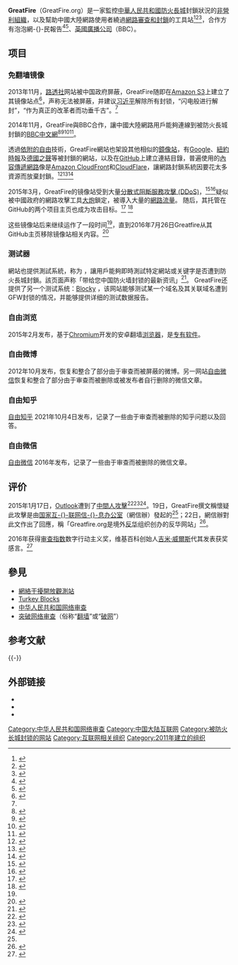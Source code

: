 {{NoteTA|G1=IT}}
{{Infobox organization
|name = GreatFire
|image = [[File:GreatFire-Logo.png|100px]]
|formation = {{start date and age|2011|1}}<ref name="GreatFire-FAQ-Launch">{{cite web | url=https://zh.greatfire.org/faq/when-did-greatfireorg-launch | title=GreatFire.org 什么时候上线？ | publisher=GreatFire.org | accessdate=2015-04-11 | language=zh-cn | deadurl=yes | archiveurl=https://web.archive.org/web/20150327215525/https://zh.greatfire.org/faq/when-did-greatfireorg-launch | archivedate=2015-03-27 }}</ref>
|type = 非營利組織<ref name="GreatFire-FAQ-Nonprofit">{{cite web | url=https://zh.greatfire.org/faq/do-you-make-money | title=你们盈利吗? | publisher=GreatFire.org | accessdate=2015-04-10 | language=zh-cn | deadurl=yes | archiveurl=https://web.archive.org/web/20150327215146/https://zh.greatfire.org/faq/do-you-make-money | archivedate=2015-03-27 }}</ref>
|purpose= 倡議對抗[[中華人民共和國網路審查|中華人民共和國網路審查]]
|motto = 带给您中国防火墙封锁的最新资讯
|website = {{Official URL}}
|founder = 查理·史密斯<ref name=indexoncensorship/><br>马丁·约翰逊<ref name=wechat/><br>Percy Alpha<ref name=wechat>{{cite web|url=https://zh.greatfire.org/blog/2013/5%E6%9C%88/%E5%A6%82%E4%BD%95%E5%AE%89%E5%85%A8%E4%BD%BF%E7%94%A8%E5%BE%AE%E4%BF%A1|date=2013-05-18|title=如何安全使用微信|website=zh.greatfire.org|quote=Percy Alpha是GreatFire.Org计划的共同创办人，他揭露并反击中国互联网审查。|access-date=2022-03-03|archive-date=2022-03-03|archive-url=https://web.archive.org/web/20220303192457/https://zh.greatfire.org/blog/2013/5%E6%9C%88/%E5%A6%82%E4%BD%95%E5%AE%89%E5%85%A8%E4%BD%BF%E7%94%A8%E5%BE%AE%E4%BF%A1}}</ref>
}}

'''GreatFire'''（GreatFire.org）是一家監控[[中華人民共和國|中華人民共和國]][[防火長城|防火長城]]封鎖狀況的[[非營利組織|非營利組織]]，以及幫助中國大陸網路使用者繞過[[中华人民共和国网络审查|網路審查和封鎖]]的工具站<ref name="TC-AntiCensorship-Greatfire-Under-Attack">{{cite web | url=http://techcrunch.com/2015/03/19/anti-censorship-service-greatfire-is-under-attack/ | title=Anti-Censorship Service Greatfire Is Under Attack | publisher=AOL Inc. | work=TechCrunch | date=2015-03-19 | accessdate=2015-04-10 | author=Biggs, John | language=en | archive-date=2020-11-11 | archive-url=https://web.archive.org/web/20201111040825/https://techcrunch.com/2015/03/19/anti-censorship-service-greatfire-is-under-attack/ | dead-url=no }}</ref><ref name="Guardian-AntiCensorship-Group-GreatFire-Suffers-Hack">{{cite web | url=http://www.theguardian.com/technology/2015/mar/20/chinese-anti-censorship-group-greatfire-org-suffers-massive-hack-google | title=Chinese anti-censorship group Greatfire.org suffers massive hack | publisher=Guardian News and Media Limited | work=The Guardian | date=2015-03-20 | accessdate=2015-04-11 | author=Unknown | language=en | archive-date=2020-08-13 | archive-url=https://web.archive.org/web/20200813041047/https://www.theguardian.com/technology/2015/mar/20/chinese-anti-censorship-group-greatfire-org-suffers-massive-hack-google | dead-url=no }}</ref><ref name="NYT-Hackers-Attack-GreatFire-Workaround-for-Websites-Censored-in-China">{{cite web | url=http://sinosphere.blogs.nytimes.com/2015/03/20/hackers-attack-greatfire-org-a-workaround-for-websites-censored-in-china/ | title=Hackers Attack GreatFire.org, a Workaround for Websites Censored in China | publisher=The New York Times Company | work=The New York Times | date=2015-03-20 | accessdate=2015-04-11 | author=Boehler, Patrick | language=en | archive-date=2020-12-22 | archive-url=https://web.archive.org/web/20201222013215/https://sinosphere.blogs.nytimes.com/2015/03/20/hackers-attack-greatfire-org-a-workaround-for-websites-censored-in-china/ | dead-url=no }}</ref>，合作方有泡泡網-{}-民報告<ref>{{cite web | url=https://pao-pao.net/about-us | title=关于泡泡 | publisher=泡泡網民報告 | accessdate=2015-04-12 | language=zh-hans | deadurl=yes | archiveurl=https://web.archive.org/web/20150315025744/https://pao-pao.net/about-us | archivedate=2015-03-15 }}</ref><ref>{{cite web | url=http://www.solidot.org/story?sid=38506 | title=GreatFire.org合作新闻网站被屏蔽 | publisher=[[Solidot|Solidot]] | date=2015-02-27 | accessdate=2015-04-12 | language=zh-cn | archive-date=2020-02-14 | archive-url=https://web.archive.org/web/20200214225057/https://www.solidot.org/story?sid=38506 | dead-url=yes}}</ref>、[[英國廣播公司|英國廣播公司]]（BBC）。

== 项目 ==

=== 免翻墙镜像 ===
2013年11月，[[路透社|路透社]]网站被中国政府屏蔽，GreatFire随即在[[Amazon_S3|Amazon S3]]上建立了其镜像站点<ref name=seethrough>{{cite web|url=https://zh.greatfire.org/blog/2013/nov/look-ma-i-can-see-through-great-firewall|date=2013-11-17|author=charlie|website=zh.greatfire.org|title=哈，中国防火长城漏风了！|access-date=2021-10-13|archive-date=2022-01-14|archive-url=https://web.archive.org/web/20220114221227/https://zh.greatfire.org/blog/2013/nov/look-ma-i-can-see-through-great-firewall}}</ref>，声称无法被屏蔽，并建议[[习近平|习近平]]解除所有封锁，“闪电般进行解封”，“作为真正的改革者而功垂千古”。<ref name=seethrough/>

2014年11月，GreatFire與BBC合作，讓中國大陸網路用戶能夠連線到被防火長城封鎖的[[BBC中文網|BBC中文網]]<ref>{{cite web|url=https://zh.greatfire.org/blog/2014/nov/greatfireorg-unblocks-bbc-chinese|date=2014-11-24|title=GreatFire解封BBC中文网|author=charlie|website=zh.greatfire.org|access-date=2021-10-13|archive-date=2021-11-02|archive-url=https://web.archive.org/web/20211102152236/https://zh.greatfire.org/blog/2014/nov/greatfireorg-unblocks-bbc-chinese}}</ref><ref name="GigaOM-BBC-Collateral-Freedom-Bypass-Chinese-Censorship">{{cite web | url=https://gigaom.com/2014/11/24/bbc-uses-collateral-freedom-system-to-bypass-chinese-censorship/ | title=BBC uses “collateral freedom” system to bypass Chinese censorship | publisher=Gigaom, Inc. | work=GigaOM | date=2014-11-24 | accessdate=2015-04-11 | author=Meyer, David | archive-date=2020-11-30 | archive-url=https://web.archive.org/web/20201130174008/https://gigaom.com/2014/11/24/bbc-uses-collateral-freedom-system-to-bypass-chinese-censorship/ | dead-url=no }}</ref><ref name="GreatFire-BBC-Punch-Uncensored-News-Through-GFW">{{cite web | url=http://betanews.com/2014/11/25/greatfire-org-and-bbc-punch-uncensored-news-through-the-great-firewall-of-china/ | title=GreatFire.org and BBC punch uncensored news through the Great Firewall of China | publisher=BetaNews, Inc. | work=BetaNews | date=2014-11-25 | accessdate=2015-04-11 | author=Wilson, Mark | archive-date=2015-04-14 | archive-url=https://web.archive.org/web/20150414071232/http://betanews.com/2014/11/25/greatfire-org-and-bbc-punch-uncensored-news-through-the-great-firewall-of-china/ | dead-url=no }}</ref><ref name="Slate-BBC-Working-With-Transparency-Group-Uncensored-News-China">{{cite web | url=http://www.slate.com/blogs/future_tense/2014/11/25/greatfire_org_and_the_bbc_are_using_the_collateral_freedom_approach_to_offer.html | title=The BBC Is Working With a Transparency Group to Bring Uncensored News Into China | publisher=The Slate Group LLC | work=Slate | date=2014-11-25 | accessdate=2015-04-11 | author=Newman, Lily Hay | language=en | archive-date=2018-09-16 | archive-url=https://web.archive.org/web/20180916002219/http://www.slate.com/blogs/future_tense/2014/11/25/greatfire_org_and_the_bbc_are_using_the_collateral_freedom_approach_to_offer.html | dead-url=no }}</ref>。

透過[[依附的自由|依附的自由]]技術，GreatFire網站也架設其他相似的[[鏡像站|鏡像站]]，有[[Google|Google]]、[[紐約時報|紐約時報]]及[[德國之聲|德國之聲]]等被封鎖的網站，以及在[[GitHub|GitHub]]上建立連結目錄，普遍使用的[[內容傳遞網路|內容傳遞網路]]像是[[Amazon_CloudFront|Amazon CloudFront]]和[[CloudFlare|CloudFlare]]，讓網路封鎖系統因要花太多資源而放棄封鎖。<ref name="OpenITP-Collateral-Freedom">{{cite web |url=https://www.upturn.org/static/files/CollateralFreedom.pdf |title=Collateral Freedom - A Snapshot of Chinese Internet Users Circumventing Censorship |publisher=Open Internet Tools Project |date= |accessdate=2021-10-09 |author1=Robinson, David |author2=Yu, Harlan |author3=An, Anne |deadurl=no |archive-date=2022-01-20 |archive-url=https://web.archive.org/web/20220120150100/https://www.upturn.org/static/files/CollateralFreedom.pdf }}</ref><ref name=notsogreat>{{cite web|url=https://zh.greatfire.org/blog/2015/mar/collateral-freedom-and-not-so-great-firewall|title="依附的自由"和不那么伟大的防火墙|date=2015-03-11|author=charlie|website=zh.greatfire.org|access-date=2021-10-09|archive-date=2021-11-02|archive-url=https://web.archive.org/web/20211102152218/https://zh.greatfire.org/blog/2015/mar/collateral-freedom-and-not-so-great-firewall}}</ref><ref name="GreatFire-Collateral-Freedom-FAQ">{{cite web | url=https://zh.greatfire.org/blog/2014/jan/collateral-freedom-faq | title=Collateral Freedom FAQ | publisher=GreatFire.org | date=2014-01-07 | accessdate=2015-04-11 | language=en | deadurl=yes | archiveurl=https://web.archive.org/web/20150424131222/https://zh.greatfire.org/blog/2014/jan/collateral-freedom-faq | archivedate=2015-04-24 }}</ref>

2015年3月，GreatFire的镜像站受到大量[[分散式阻斷服務攻擊|分散式阻斷服務攻擊 (DDoS)]]，<ref name=paopao>{{cite web | url=https://pao-pao.net/article/396 | title=互联网自由在中国遭受新攻击 | publisher=泡泡網民報告 | date=2015-03-20 | accessdate=2015-04-12 | language=zh-hans | deadurl=yes | archiveurl=https://web.archive.org/web/20150927113644/https://pao-pao.net/article/396 | archivedate=2015-09-27 }}</ref><ref>{{cite web|url=https://zh.greatfire.org/blog/2015/mar/we-are-under-attack|date=2015-03-19|title=我们正被攻击|author=charlie|quote=攻击开始于3月17日，我们每小时都要收到高达26亿的请求，这是大约正常水平的2500倍以上。|access-date=2021-10-09|deadurl=no|website=zh.greatfire.org|archive-date=2021-11-25|archive-url=https://web.archive.org/web/20211125094135/https://zh.greatfire.org/blog/2015/mar/we-are-under-attack}}</ref>疑似被中國政府的網路攻擊工具[[大炮_(中國網路審查)|大炮]]鎖定，被導入大量的[[網路流量|網路流量]]。
随后，其托管在GitHub的两个项目主页也成为攻击目标。<ref name="Activists-Plotting-to-End-Censorship-in-China">{{cite web | url=http://techcrunch.com/2015/03/30/greatfire/ | title=These Activists Are Plotting To End Internet Censorship In China | publisher=AOL Inc. | work=TechCrunch | date=2015-03-30 | accessdate=2015-04-10 | author=Russel, Jon | archive-date=2020-11-26 | archive-url=https://web.archive.org/web/20201126120322/https://techcrunch.com/2015/03/30/greatfire/ | dead-url=no }}</ref> <ref name="NYT-China-Said-to-Use-Powerful-New-Weapon-Censor-Internet">{{cite web | url=http://www.nytimes.com/2015/04/11/technology/china-is-said-to-use-powerful-new-weapon-to-censor-internet.html | title=China Is Said to Use Powerful New Weapon to Censor Internet | publisher=The New York Times Company | work=The New York Times | date=2015-04-10 | accessdate=2015-04-11 | author=Perlroth, Nicole | language=en | archive-date=2015-04-11 | archive-url=https://web.archive.org/web/20150411005836/http://www.nytimes.com/2015/04/11/technology/china-is-said-to-use-powerful-new-weapon-to-censor-internet.html | dead-url=no }}</ref>
{{see also|对GitHub的审查和封锁#DDoS攻击}}

这些镜像站后来继续运作了一段时间<ref name=paopao/>，直到2016年7月26日Greatfire从其GitHub主页移除镜像站相关内容。<ref>{{cite web|url=https://github.com/greatfire/wiki/commit/88fcd2c96a4d3723be73ee0d15c4fcf0241ba7ca|date=2016-07-26|access-date=2021-10-09|title=commit 88fcd2c96a4|website=GitHub|archive-date=2021-10-09|archive-url=https://web.archive.org/web/20211009130437/https://github.com/greatfire/wiki/commit/88fcd2c96a4d3723be73ee0d15c4fcf0241ba7ca}}</ref>

=== 测试器 ===

{{PAGENAME}}網站也提供測試系統，称为 {{lang|en|GreatFire Analyzer}}，讓用戶能夠即時測試特定網站或关键字是否遭到防火長城封鎖。該页面声称「带给您中国防火墙封锁的最新资讯」<ref name="GreatFire-Online-Censorship-China">{{cite web | url=https://zh.greatfire.org/analyzer | title=中国的网络审查 GreatFire.org | publisher=GreatFire.org | accessdate=2015-04-11 | dead-url=no | archive-date=2022-04-12 | archive-url=https://web.archive.org/web/20220412152456/https://zh.greatfire.org/analyzer }}</ref>。
GreatFire还提供了另一个测试系统：[https://blocky.greatfire.org/ Blocky] {{Wayback|url=https://blocky.greatfire.org/ |date=20210527014143 }}，该网站能够测试某一个域名及其关联域名遭到GFW封锁的情况，并能够提供详细的测试数据报告。

=== 自由浏览 ===
{{main|自由浏览}}
2015年2月发布，基于[[Chromium|Chromium]]开发的安卓翻墙[[浏览器|浏览器]]，是[[专有软件|专有软件]]。

=== 自由微博 ===
{{main|自由微博}}
2012年10月发布，恢复和整合了部分由于审查而被屏蔽的微博。另一网站[[自由微信|自由微信]]恢复和整合了部分由于审查而被删除或被发布者自行删除的微信文章。

=== 自由知乎 ===
[https://freezhihu.org/ 自由知乎] {{Wayback|url=https://freezhihu.org/ |date=20220512123104 }}
2021年10月4日发布，记录了一些由于审查而被删除的知乎问题以及回答。

=== 自由微信 ===
[https://freewechat.com/ 自由微信] 
2016年发布，记录了一些由于审查而被删除的微信文章。

==评价==

2015年1月17日，[[Microsoft_Outlook|Outlook]]遭到了[[中間人攻擊|中間人攻擊]]<ref name="outlook">{{cite web | url=https://zh.greatfire.org/blog/2015/jan/outlook-grim-chinese-authorities-attack-microsoft | title=Outlook在中国遭中间人攻击 |quote= 这次黑客攻击发生在Gmail被封锁之后的一个月之内（Gmail到现在仍然处于完全无法使用状态）。由于这次中间人攻击与之前对谷歌、苹果、雅虎等的攻击存在诸多相似之处，Greatfire再次怀疑，中国国家互联网信息办公室精心策划了这次袭击，或者有意允许袭击发生。 | publisher=GreatFire | date=2015-01-19 | accessdate=2015-04-12 | language=zh-hans | deadurl=yes | archiveurl=https://web.archive.org/web/20150412080258/https://zh.greatfire.org/blog/2015/jan/outlook-grim-chinese-authorities-attack-microsoft | archivedate=2015-04-12 }}</ref><ref>{{cite web | url=https://pao-pao.net/article/344 | title=Outlook在中国遭中间人攻击 | publisher=泡泡網民報告 | date=2015-01-21 | accessdate=2015-04-12 | language=zh-hans | archive-date=2020-11-24 | archive-url=https://web.archive.org/web/20201124124826/https://pao-pao.net/article/344 | dead-url=no }}</ref><ref>{{cite web | url=http://blogs.wsj.com/digits/2015/01/21/microsoft-says-outlook-hacked-in-china/?mod=WSJBlog | quote=Outlook users in China accessing their email through an email client saw a pop-up message saying “Cannot Verify Server Identity” and asking if they wanted to continue anyway | title=Microsoft Says Outlook Hacked in China | publisher=[[華爾街日報|華爾街日報]] | date=2015-01-21 | accessdate=2021-10-09 | language=en | archive-date=2020-02-14 | archive-url=https://web.archive.org/web/20200214225156/https://blogs.wsj.com/digits/2015/01/21/microsoft-says-outlook-hacked-in-china/?mod=WSJBlog }}</ref>。19日，GreatFire撰文稱懷疑此攻擊是由[[网信办|国家互-{}-联网信-{}-息办公室]]（網信辦）發起的<ref name="outlook" />；22日，網信辦對此文作出了回應，稱「Greatfire.org是境外[[反华|反华]]组织创办的反华网站」<ref>{{cite web | url=http://www.cac.gov.cn/2015-01/22/c_1114097853.htm | title=国家网信办发言人：“Outlook受中国攻击”的说法纯属污蔑 |quote= Greatfire.org是境外反华组织创办的反华网站，长期对中国政府进行无端攻击。此次炒作选在国家网信办宣布依法关闭一批违法违规网站、栏目和微信公众账号之时，蓄意引发不满情绪，污蔑指责中国网络空间治理制度。 | publisher=中国国家互联网信息办公室 | date=2015-01-22 | accessdate=2015-04-12 | language=zh-cn | archive-date=2020-10-29 | archive-url=https://web.archive.org/web/20201029044107/http://www.cac.gov.cn/2015-01/22/c_1114097853.htm | dead-url=no }}</ref>。

2016年获得[[审查指数|审查指数]]数字行动主义奖，维基百科创始人[[吉米·威爾斯|吉米·威爾斯]]代其发表获奖感言。<ref name=indexoncensorship>{{cite web|url= https://www.indexoncensorship.org/2016/04/indexawards2016-greatfire-acceptance-speech/|title= GreatFire: "Technology has been used to censor online speech -- and to circumvent this censorship"|date= 2016-04-13|website= INDEX ON CENSORSHIP|access-date= 2021-10-13|archive-date= 2022-01-31|archive-url= https://web.archive.org/web/20220131055630/https://www.indexoncensorship.org/2016/04/indexawards2016-greatfire-acceptance-speech/}}</ref>

== 參見 ==

* [[網絡干擾開放觀測站|網絡干擾開放觀測站]]
* [[Turkey_Blocks|Turkey Blocks]]
* [[中华人民共和国网络审查|中华人民共和国网络审查]]
* [[突破网络审查|突破网络审查]]（俗称“[[翻墙|翻墙]]”或“[[破网|破网]]”）

== 参考文献 ==
{{Reflist|2}}

{{-}}
==外部链接==
*{{Official website}}
*{{github|Greatfire|Greatfire}}
*{{twitter}}
{{突破网络封锁技术}}

[[Category:中华人民共和国网络审查|Category:中华人民共和国网络审查]]
[[Category:中国大陆互联网|Category:中国大陆互联网]]
[[Category:被防火长城封锁的网站|Category:被防火长城封锁的网站]]
[[Category:互联网相关组织|Category:互联网相关组织]]
[[Category:2011年建立的组织|Category:2011年建立的组织]]
